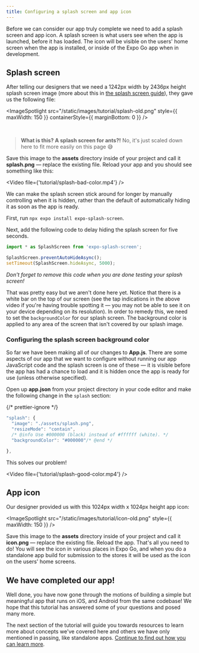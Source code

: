 ```yaml
---
title: Configuring a splash screen and app icon
---
```



Before we can consider our app truly complete we need to add a splash screen and app icon. A splash screen is what users see when the app is launched, before it has loaded. The icon will be visible on the users' home screen when the app is installed, or inside of the Expo Go app when in development.

## Splash screen

After telling our designers that we need a 1242px width by 2436px height splash screen image (more about this in [the splash screen guide](/guides/splash-screens)), they gave us the following file:

<ImageSpotlight
  src="/static/images/tutorial/splash-old.png"
  style={{ maxWidth: 150 }}
  containerStyle={{ marginBottom: 0 }}
/>

<br />

> **What is this? A splash screen for ants?!** No, it's just scaled down here to fit more easily on this page 😅

Save this image to the **assets** directory inside of your project and call it **splash.png** &mdash; replace the existing file. Reload your app and you should see something like this:

<Video file={'tutorial/splash-bad-color.mp4'} />

<Collapsible summary="Is the app loading too quickly for you to get a good look at the splash screen?">

We can make the splash screen stick around for longer by manually controlling when it is hidden, rather than the default of automatically hiding it as soon as the app is ready.

First, run `npx expo install expo-splash-screen`.

Next, add the following code to delay hiding the splash screen for five seconds.

```js
import * as SplashScreen from 'expo-splash-screen';

SplashScreen.preventAutoHideAsync();
setTimeout(SplashScreen.hideAsync, 5000);
```

_Don't forget to remove this code when you are done testing your splash screen!_

</Collapsible>

That was pretty easy but we aren't done here yet. Notice that there is a white bar on the top of our screen (see the tap indications in the above video if you're having trouble spotting it &mdash; you may not be able to see it on your device depending on its resolution). In order to remedy this, we need to set the `backgroundColor` for our splash screen. The background color is applied to any area of the screen that isn't covered by our splash image.

### Configuring the splash screen background color

So far we have been making all of our changes to **App.js**. There are some aspects of our app that we want to configure without running our app JavaScript code and the splash screen is one of these &mdash; it is visible before the app has had a chance to load and it is hidden once the app is ready for use (unless otherwise specified).

Open up **app.json** from your project directory in your code editor and make the following change in the `splash` section:

{/* prettier-ignore */}
```js
"splash": {
  "image": "./assets/splash.png",
  "resizeMode": "contain",
  /* @info Use #000000 (black) instead of #ffffff (white). */
  "backgroundColor": "#000000"/* @end */

},
```

This solves our problem!

<Video file={'tutorial/splash-good-color.mp4'} />

## App icon

Our designer provided us with this 1024px width x 1024px height app icon:

<ImageSpotlight src="/static/images/tutorial/icon-old.png" style={{ maxWidth: 150 }} />

Save this image to the **assets** directory inside of your project and call it **icon.png** &mdash; replace the existing file. Reload the app. That's all you need to do! You will see the icon in various places in Expo Go, and when you do a standalone app build for submission to the stores it will be used as the icon on the users' home screens.

## We have completed our app!

Well done, you have now gone through the motions of building a simple but meaningful app that runs on iOS, and Android from the same codebase! We hope that this tutorial has answered some of your questions and posed many more.

The next section of the tutorial will guide you towards resources to learn more about concepts we've covered here and others we have only mentioned in passing, like standalone apps. [Continue to find out how you can learn more](/tutorial/follow-up).
